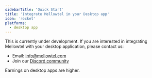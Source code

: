 ```yaml
---
sidebarTitle: 'Quick Start'
title: 'Integrate Mellowtel in your Desktop app'
icon: 'rocket'
platforms:
  - desktop app
---
```


This is currently under development. If you are interested in integrating Mellowtel with your desktop application, please contact us:

- Email: info@mellowtel.com
- Join our [Discord community](https://discord.com/invite/txAZp4MSDe)

Earnings on desktop apps are higher. 